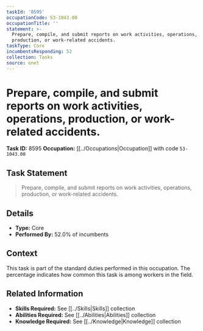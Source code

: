 ```yaml
---
taskId: '8595'
occupationCode: 53-1043.00
occupationTitle: ''
statement: >-
  Prepare, compile, and submit reports on work activities, operations,
  production, or work-related accidents.
taskType: Core
incumbentsResponding: 52
collection: Tasks
source: onet
---
```

# Prepare, compile, and submit reports on work activities, operations, production, or work-related accidents.

**Task ID:** 8595
**Occupation:** [[../Occupations|Occupation]] with code `53-1043.00`

## Task Statement

> Prepare, compile, and submit reports on work activities, operations, production, or work-related accidents.

## Details

- **Type:** Core
- **Performed By:** 52.0% of incumbents

## Context

This task is part of the standard duties performed in this occupation. The percentage indicates how common this task is among workers in the field.

## Related Information

- **Skills Required:** See [[../Skills|Skills]] collection
- **Abilities Required:** See [[../Abilities|Abilities]] collection
- **Knowledge Required:** See [[../Knowledge|Knowledge]] collection
